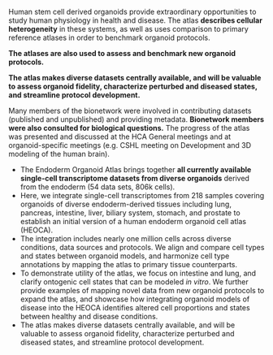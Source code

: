 Human stem cell derived organoids provide extraordinary opportunities to study human physiology in health and disease.
The atlas **describes cellular heterogeneity** in these systems, as well as uses comparison to primary reference atlases in order to benchmark organoid protocols.

**The atlases are also used to assess and benchmark new organoid protocols.**

**The atlas makes diverse datasets centrally available, and will be valuable to assess organoid fidelity, characterize perturbed and diseased states, and streamline protocol development.**

Many members of the bionetwork were involved in contributing datasets (published and unpublished) and providing metadata. **Bionetwork members were also consulted for biological questions.** The progress of the atlas was presented and discussed at the HCA General meetings and at organoid-specific meetings (e.g. CSHL meeting on Development and 3D modeling of the human brain).

- The Endoderm Organoid Atlas brings together **all currently available single-cell transcriptome datasets from diverse organoids** derived from  the endoderm (54 data sets, 806k cells).
- Here, we integrate single-cell transcriptomes from 218 samples covering organoids of diverse endoderm-derived tissues including lung, pancreas, intestine, liver, biliary system, stomach, and prostate to establish an initial version of a human endoderm organoid cell atlas (HEOCA).
- The integration includes nearly one million cells across diverse conditions, data sources and protocols. We align and compare cell types and states between organoid models, and harmonize cell type annotations by mapping the atlas to primary tissue counterparts.
- To demonstrate utility of the atlas, we focus on intestine and lung, and clarify ontogenic cell states that can be modeled _in vitro_. We further provide examples of mapping novel data from new organoid protocols to expand the atlas, and showcase how integrating organoid models of disease into the HEOCA identifies altered cell proportions and states between healthy and disease conditions.
- The atlas makes diverse datasets centrally available, and will be valuable to assess organoid fidelity, characterize perturbed and diseased states, and streamline protocol development.
